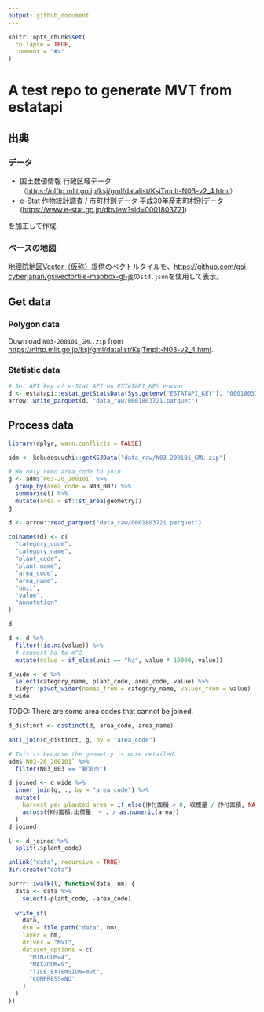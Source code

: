 ```yaml
---
output: github_document
---
```


<!-- README.md is generated from README.Rmd. Please edit that file -->

```r
knitr::opts_chunk$set(
  collapse = TRUE,
  comment = "#>"
)
```

# A test repo to generate MVT from estatapi

## 出典

### データ

* 国土数値情報 行政区域データ（<https://nlftp.mlit.go.jp/ksj/gml/datalist/KsjTmplt-N03-v2_4.html>）
* e-Stat 作物統計調査 / 市町村別データ 平成30年産市町村別データ (<https://www.e-stat.go.jp/dbview?sid=0001803721>)

を加工して作成

### ベースの地図

<a href="https://maps.gsi.go.jp/vector/" target="_blank">地理院地図Vector（仮称）</a>提供のベクトルタイルを、<https://github.com/gsi-cyberjapan/gsivectortile-mapbox-gl-js>の`std.json`を使用して表示。

## Get data

### Polygon data

Download `N03-200101_GML.zip` from <https://nlftp.mlit.go.jp/ksj/gml/datalist/KsjTmplt-N03-v2_4.html>.

### Statistic data

```r
# Set API key of e-Stat API on ESTATAPI_KEY envvar
d <- estatapi::estat_getStatsData(Sys.getenv("ESTATAPI_KEY"), "0001803721")
arrow::write_parquet(d, "data_raw/0001803721.parquet")
```

## Process data

```r
library(dplyr, warn.conflicts = FALSE)

adm <- kokudosuuchi::getKSJData("data_raw/N03-200101_GML.zip")

# We only need area_code to join
g <- adm$`N03-20_200101` %>% 
  group_by(area_code = N03_007) %>% 
  summarise() %>% 
  mutate(area = sf::st_area(geometry))
g
```

```r
d <- arrow::read_parquet("data_raw/0001803721.parquet")

colnames(d) <- c(
  "category_code",
  "category_name",
  "plant_code",
  "plant_name",
  "area_code",
  "area_name",
  "unit",
  "value",
  "annotation"
)

d
```

```r
d <- d %>%
  filter(!is.na(value)) %>% 
  # convert ha to m^2
  mutate(value = if_else(unit == "ha", value * 10000, value))
```

```r
d_wide <- d %>%
  select(category_name, plant_code, area_code, value) %>% 
  tidyr::pivot_wider(names_from = category_name, values_from = value)
d_wide
```

TODO: There are some area codes that cannot be joined.

```r
d_distinct <- distinct(d, area_code, area_name)

anti_join(d_distinct, g, by = "area_code")

# This is because the geometry is more detailed.
adm$`N03-20_200101` %>%
  filter(N03_003 == "新潟市")
```


```r
d_joined <- d_wide %>%
  inner_join(g, ., by = "area_code") %>% 
  mutate(
    harvest_per_planted_area = if_else(作付面積 > 0, 収穫量 / 作付面積, NA),
    across(作付面積:出荷量, ~ . / as.numeric(area))
  )
d_joined
```

```r
l <- d_joined %>% 
  split(.$plant_code)
```


```r
unlink("data", recursive = TRUE)
dir.create("data")

purrr::iwalk(l, function(data, nm) {
  data <- data %>% 
    select(-plant_code, -area_code)
  
  write_sf(
    data,
    dsn = file.path("data", nm), 
    layer = nm,
    driver = "MVT",
    dataset_options = c(
      "MINZOOM=4",
      "MAXZOOM=9",
      "TILE_EXTENSION=mvt",
      "COMPRESS=NO"
    )
  )
})
```